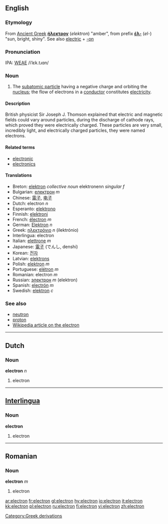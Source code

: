 ==English==
===Etymology===
[[Category:Greek derivations]]
From [[Ancient Greek]] '''[[ήλεκτρον]]''' (''elektron'') "amber", from prefix '''[[έλ-]]''' (''el-'') "sun, bright, shiny".
See also [[electric]] + [[-on]]

===Pronunciation===
IPA: [[WEAE]] /iˈlɛk.tɹɑn/

===Noun===
{{en-noun}}

# {{particles}} The [[subatomic particle]] having a negative charge and orbiting the [[nucleus]]; the flow of electrons in a [[conductor]] constitutes [[electricity]].
<!-- Its movement is the cause of electricity. It has a [[charge]] of 1.602 × 10<sup>-19</sup> [[coulomb]].  See [[w:Electron|Wikipedia on Electron]] for more information. -->

====Description====

British physicist Sir Joseph J. Thomson explained that electric and magnetic fields could vary around particles, during the discharge of cathode rays, which proved they were electrically charged. These particles are very small, incredibly light, and electrically charged particles, they were named electrons. 

====Related terms====
*[[electronic]]
*[[electronics]]

==== Translations ====
*Breton: [[elektron]] ''collective noun'' elektronenn ''singular f''
*Bulgarian: [[електрон]] ''m''
*Chinese: [[電子]], [[电子]]
*Dutch: electron ''n''
*Esperanto: [[elektrono]]
*Finnish: [[elektroni]]
*French: [[électron]] ''m''
*German: [[Elektron]] ''n''
*Greek: [[ηλεκτρόνιο]] ''n'' (ilektr&oacute;nio)
*Interlingua: electron
*Italian: [[elettrone]] ''m''
*Japanese: [[電子]] (でんし, denshi)
*Korean: [[전자]]
*Latvian: [[elektrons]] {{m}}
*Polish: [[elektron]] ''m''
*Portuguese: [[elétron]] ''m''
*Romanian: electron ''m''
*Russian: [[электрон]] ''m'' (elektron)
*Spanish: [[electrón]] ''m''
*Swedish: [[elektron]] ''c''

===See also===
*[[neutron]]
*[[proton]]
*[[w:en:Electron|Wikipedia article on the electron]]

----

==Dutch==
===Noun===
'''electron''' ''n''

#electron

----
==[[Interlingua]]==
===Noun===
'''electron'''

#electron

----
==Romanian==
===Noun===
'''electron''' ''m''

#electron

[[ar:electron]]
[[fr:electron]]
[[gl:electron]]
[[hy:electron]]
[[io:electron]]
[[it:electron]]
[[kk:electron]]
[[pl:electron]]
[[ru:electron]]
[[fi:electron]]
[[vi:electron]]
[[zh:electron]]
